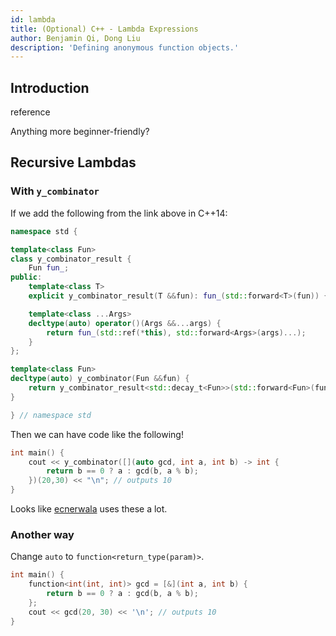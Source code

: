 ```yaml
---
id: lambda
title: (Optional) C++ - Lambda Expressions
author: Benjamin Qi, Dong Liu
description: 'Defining anonymous function objects.'
---
```


## Introduction

<Resources>
	<Resource
		source="CPP"
		url="https://en.cppreference.com/w/cpp/language/lambda"
		title="Lambda expressions"
	>
		reference
	</Resource>
	<Resource
		source="UMich"
		url="http://www.umich.edu/~eecs381/handouts/Lambda.pdf"
		title="Using C++ Lambdas"
		starred
	></Resource>
	<Resource
		source="SO"
		url="https://stackoverflow.com/questions/7627098/what-is-a-lambda-expression-in-c11"
		title="What is a lambda expression in C++11?"
	></Resource>
	<Resource
		source="Microsoft"
		url="https://docs.microsoft.com/en-us/cpp/cpp/lambda-expressions-in-cpp?view=vs-2019"
		title="Lambda Expressions in C++"
	></Resource>
</Resources>

Anything more beginner-friendly?

<IncompleteSection />

<Resources title="FAQ">
	<Resource
		source="SO"
		url="https://stackoverflow.com/questions/41121441/type-of-a-lambda-function-using-auto"
		title="Type of a lambda function using auto?"
	></Resource>
	<Resource
		source="SO"
		url="https://stackoverflow.com/questions/11323811/what-is-meant-by-retain-state-in-c"
		title="What is meant by 'retain state' in c++?"
	></Resource>
</Resources>

## Recursive Lambdas

### With `y_combinator`

<Resources>
	<Resource
		source="open-std"
		url="http://www.open-std.org/jtc1/sc22/wg21/docs/papers/2016/p0200r0.html"
		title="Y Combinator Proposal"
		starred
	></Resource>
	<Resource
		source="RIP Tutorial"
		url="https://riptutorial.com/cplusplus/example/8508/recursive-lambdas"
		title="Recursive Lambdas"
	></Resource>
</Resources>

If we add the following from the link above in C++14:

```cpp
namespace std {

template<class Fun>
class y_combinator_result {
	Fun fun_;
public:
	template<class T>
	explicit y_combinator_result(T &&fun): fun_(std::forward<T>(fun)) {}

	template<class ...Args>
	decltype(auto) operator()(Args &&...args) {
		return fun_(std::ref(*this), std::forward<Args>(args)...);
	}
};

template<class Fun>
decltype(auto) y_combinator(Fun &&fun) {
	return y_combinator_result<std::decay_t<Fun>>(std::forward<Fun>(fun));
}

} // namespace std
```

Then we can have code like the following!

```cpp
int main() {
	cout << y_combinator([](auto gcd, int a, int b) -> int {
		return b == 0 ? a : gcd(b, a % b);
	})(20,30) << "\n"; // outputs 10
}
```

Looks like [ecnerwala](https://codeforces.com/contest/1375/submission/86008510)
uses these a lot.

### Another way

Change `auto` to `function<return_type(param)>`.

```cpp
int main() {
	function<int(int, int)> gcd = [&](int a, int b) {
		return b == 0 ? a : gcd(b, a % b);
	};
	cout << gcd(20, 30) << '\n'; // outputs 10
}
```
